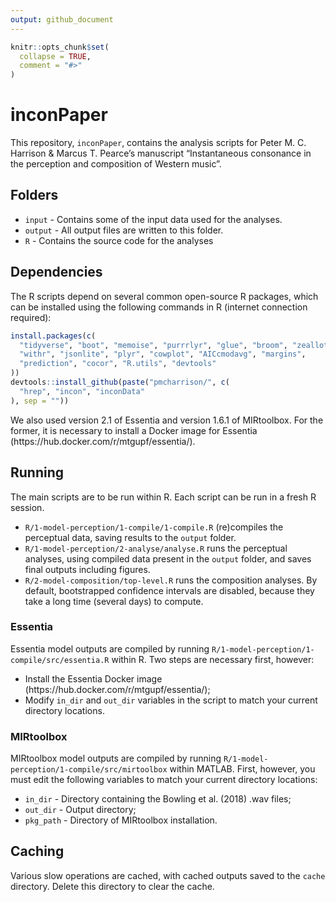 ```yaml
---
output: github_document
---
```


<!-- README.md is generated from README.Rmd. Please edit that file -->

```r
knitr::opts_chunk$set(
  collapse = TRUE,
  comment = "#>"
)
```
# inconPaper

This repository, `inconPaper`, 
contains the analysis scripts for 
Peter M. C. Harrison & Marcus T. Pearce's manuscript
"Instantaneous consonance in the perception and composition of Western music".

## Folders

- `input` - Contains some of the input data used for the analyses.
- `output` - All output files are written to this folder.
- `R` - Contains the source code for the analyses

## Dependencies

The R scripts depend on several common open-source R packages,
which can be installed using the following commands in R
(internet connection required):

```r
install.packages(c(
  "tidyverse", "boot", "memoise", "purrrlyr", "glue", "broom", "zeallot", 
  "withr", "jsonlite", "plyr", "cowplot", "AICcmodavg", "margins",
  "prediction", "cocor", "R.utils", "devtools"
))
devtools::install_github(paste("pmcharrison/", c(
  "hrep", "incon", "inconData"
), sep = ""))
```

We also used version 2.1 of Essentia and version 1.6.1 of MIRtoolbox.
For the former, it is necessary to install a Docker image for Essentia
(https://hub.docker.com/r/mtgupf/essentia/).

## Running

The main scripts are to be run within R.
Each script can be run in a fresh R session.

- `R/1-model-perception/1-compile/1-compile.R` (re)compiles the perceptual data,
saving results to the `output` folder.
- `R/1-model-perception/2-analyse/analyse.R` runs the perceptual analyses,
using compiled data present in the `output` folder,
and saves final outputs including figures.
- `R/2-model-composition/top-level.R` runs the composition analyses.
By default, bootstrapped confidence intervals are disabled,
because they take a long time (several days) to compute.

### Essentia

Essentia model outputs are compiled by running
`R/1-model-perception/1-compile/src/essentia.R` within R.
Two steps are necessary first, however:

- Install the Essentia Docker image (https://hub.docker.com/r/mtgupf/essentia/);
- Modify `in_dir` and `out_dir` variables in the script
to match your current directory locations.

### MIRtoolbox

MIRtoolbox model outputs are compiled by running
`R/1-model-perception/1-compile/src/mirtoolbox` within MATLAB.
First, however, you must edit the following variables 
to match your current directory locations:

- `in_dir` - Directory containing the Bowling et al. (2018) .wav files;
- `out_dir` - Output directory;
- `pkg_path` - Directory of MIRtoolbox installation.

## Caching

Various slow operations are cached, with cached outputs saved
to the `cache` directory.
Delete this directory to clear the cache.
